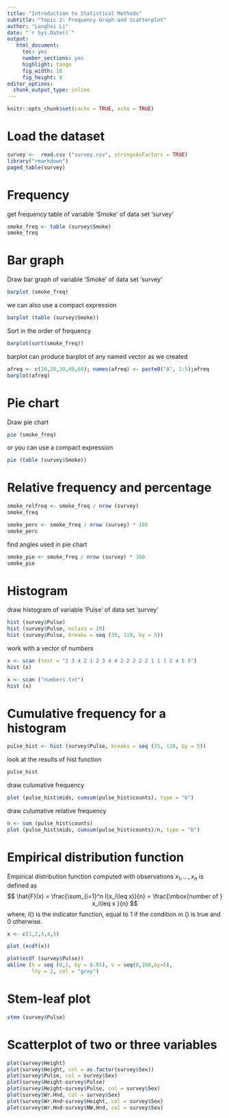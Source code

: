 ```yaml
---
title: "Introduction to Statistical Methods"
subtitle: "Topic 2: Frequency Graph and Scatterplot"
author: "Longhai Li"
date: "`r Sys.Date()`"
output: 
   html_document: 
     toc: yes
     number_sections: yes
     highlight: tango
     fig_width: 10
     fig_height: 8
editor_options: 
  chunk_output_type: inline
---
```


```r
knitr::opts_chunk$set(cache = TRUE, echo = TRUE)
```


# Load the dataset

```r
survey <-  read.csv ("survey.csv", stringsAsFactors = TRUE)
library("rmarkdown")
paged_table(survey)
```
# Frequency 
get frequency table of variable 'Smoke' of data set 'survey' 

```r
smoke_freq <- table (survey$Smoke)
smoke_freq
```

# Bar graph
Draw bar graph of variable 'Smoke' of data set 'survey'

```r
barplot (smoke_freq)
```

we can also use a compact expression

```r
barplot (table (survey$Smoke))
```

Sort in the order of frequency

```r
barplot(sort(smoke_freq))
```

barplot can produce barplot of any named vector as we created

```r
afreq <- c(10,20,30,40,60); names(afreq) <- paste0("A", 1:5);afreq
barplot(afreq)
```

# Pie chart
Draw pie chart

```r
pie (smoke_freq)
```

or you can use a compact expression

```r
pie (table (survey$Smoke))
```

# Relative frequency and percentage

```r
smoke_relfreq <- smoke_freq / nrow (survey)
smoke_freq
```


```r
smoke_perc <- smoke_freq / nrow (survey) * 100
smoke_perc
```

find angles used in pie chart

```r
smoke_pie <- smoke_freq / nrow (survey) * 360
smoke_pie
```
# Histogram

draw histogram of variable 'Pulse' of data set 'survey'

```r
hist (survey$Pulse)
hist (survey$Pulse, nclass = 20)
hist (survey$Pulse, breaks = seq (35, 110, by = 5)) 
```


work with a vector of numbers 

```r

x <- scan (text = "2 3 4 2 1 2 3 4 4 2 2 2 2 2 1 1 1 2 4 5 5")
hist (x)

x <- scan ("numbers.txt")
hist (x)
```


# Cumulative frequency for a histogram

```r
pulse_hist <- hist (survey$Pulse, breaks = seq (35, 110, by = 5))
```

look at the results of hist function

```r
pulse_hist
```

draw culumative frequency

```r
plot (pulse_hist$mids, cumsum(pulse_hist$counts), type = "b")
```

draw culumative relative frequency

```r
n <- sum (pulse_hist$counts)
plot (pulse_hist$mids, cumsum(pulse_hist$counts)/n, type = "b")
```

# Empirical distribution function

Empirical distribution function computed with observations $x_1,\ldots,x_n$ is defined as
$$
\hat{F}(x) = \frac{\sum_{i=1}^n I(x_i\leq x)}{n} = \frac{\mbox{number of } x_i\leq x }{n}
$$
where, $I()$ is the indicator function, equal to 1 if the condition in () is true and 0 otherwise. 


```r
x <- c(1,2,3,4,5)

plot (ecdf(x))

plot(ecdf (survey$Pulse))
abline (h = seq (0,1, by = 0.05), v = seq(0,100,by=5), 
        lty = 2, col = "grey")

```

# Stem-leaf plot

```r
stem (survey$Pulse)
```

# Scatterplot of two or three variables 

```r
plot(survey$Height)
plot(survey$Height, col = as.factor(survey$Sex))
plot(survey$Pulse, col = survey$Sex)
plot(survey$Height~survey$Pulse)
plot(survey$Height~survey$Pulse, col = survey$Sex)
plot(survey$Wr.Hnd, col = survey$Sex)
plot(survey$Wr.Hnd~survey$Height, col = survey$Sex)
plot(survey$Wr.Hnd~survey$NW.Hnd, col = survey$Sex)
```

